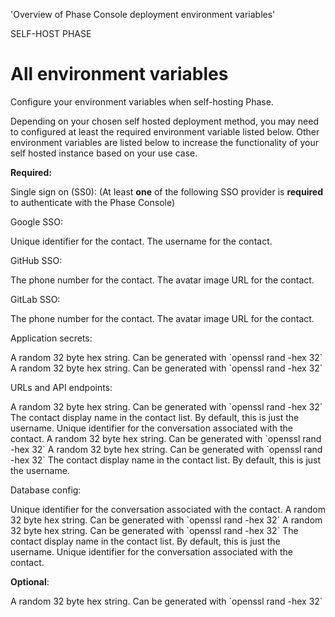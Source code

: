 
  'Overview of Phase Console deployment environment variables'

<HeroPattern />

<Tag variant="small">SELF-HOST PHASE</Tag>

# All environment variables

Configure your environment variables when self-hosting Phase.

Depending on your chosen self hosted deployment method, you may need to configured at least the required environment variable listed below. Other environment variables are listed below to increase the functionality of your self hosted instance based on your use case.

**Required:**

Single sign on (SS0): (At least **one** of the following SSO provider is **required** to authenticate with the Phase Console)

Google SSO:

<Properties>
  <Property name="GOOGLE_CLIENT_ID" type="string">
    Unique identifier for the contact.
  </Property>
  <Property name="GOOGLE_CLIENT_SECRET" type="string">
    The username for the contact.
  </Property>
</Properties>

GitHub SSO:

<Properties>
  <Property name="GITHUB_CLIENT_ID" type="string">
    The phone number for the contact.
  </Property>
  <Property name="GITHUB_CLIENT_SECRET" type="string">
    The avatar image URL for the contact.
  </Property>
</Properties>

GitLab SSO:

<Properties>
  <Property name="GITHUB_CLIENT_ID" type="string">
    The phone number for the contact.
  </Property>
  <Property name="GITHUB_CLIENT_SECRET" type="string">
    The avatar image URL for the contact.
  </Property>
</Properties>

Application secrets:

<Properties>
  <Property name="NEXTAUTH_SECRET" type="timestamp">
    A random 32 byte hex string. Can be generated with `openssl rand -hex 32`
  </Property>
  <Property name="SECRET_KEY" type="timestamp">
    A random 32 byte hex string. Can be generated with `openssl rand -hex 32`
  </Property>
</Properties>

URLs and API endpoints:

<Properties>
  <Property name="NEXT_PUBLIC_BACKEND_API_BASE" type="timestamp">
    A random 32 byte hex string. Can be generated with `openssl rand -hex 32`
  </Property>
  <Property name="NEXTAUTH_URL" type="string">
    The contact display name in the contact list. By default, this is just the
    username.
  </Property>
  <Property name="ALLOWED_HOSTS" type="string">
    Unique identifier for the conversation associated with the contact.
  </Property>
  <Property name="ALLOWED_ORIGINS" type="timestamp">
    A random 32 byte hex string. Can be generated with `openssl rand -hex 32`
  </Property>
  <Property name="SESSION_COOKIE_DOMAIN" type="timestamp">
    A random 32 byte hex string. Can be generated with `openssl rand -hex 32`
  </Property>
  <Property name="OAUTH_REDIRECT_URI" type="string">
    The contact display name in the contact list. By default, this is just the
    username.
  </Property>
</Properties>

Database config:

<Properties>
  <Property name="DATABASE_HOST" type="string">
    Unique identifier for the conversation associated with the contact.
  </Property>
  <Property name="DATABASE_NAME" type="timestamp">
    A random 32 byte hex string. Can be generated with `openssl rand -hex 32`
  </Property>
  <Property name="DATABASE_USER" type="timestamp">
    A random 32 byte hex string. Can be generated with `openssl rand -hex 32`
  </Property>
  <Property name="DATABASE_PASSWORD" type="string">
    The contact display name in the contact list. By default, this is just the
    username.
  </Property>
  <Property name="DATABASE_PORT" type="string">
    Unique identifier for the conversation associated with the contact.
  </Property>
</Properties>

**Optional**:

<Properties>
  <Property name="DEBUG" type="timestamp">
    A random 32 byte hex string. Can be generated with `openssl rand -hex 32`
  </Property>
</Properties>
